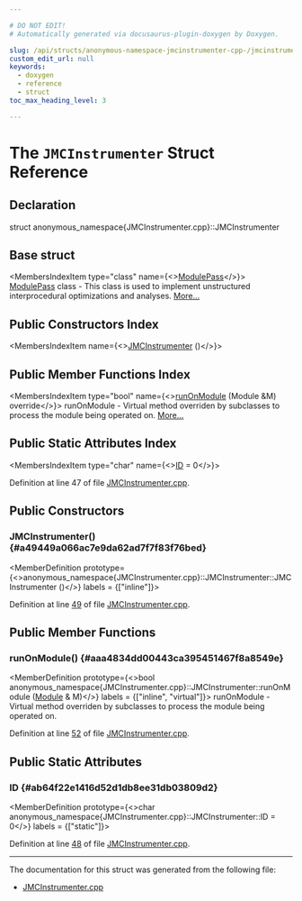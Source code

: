```yaml
---

# DO NOT EDIT!
# Automatically generated via docusaurus-plugin-doxygen by Doxygen.

slug: /api/structs/anonymous-namespace-jmcinstrumenter-cpp-/jmcinstrumenter
custom_edit_url: null
keywords:
  - doxygen
  - reference
  - struct
toc_max_heading_level: 3

---
```





# The `JMCInstrumenter` Struct Reference

<DoxygenPage pluginConfig={pluginConfig}>



## Declaration

<CodeBlock>struct anonymous_namespace{JMCInstrumenter.cpp}::JMCInstrumenter</CodeBlock>

## Base struct

<MembersIndex>

<MembersIndexItem
  type="class"
  name={<><a href="/docs/api/classes/llvm/modulepass">ModulePass</a></>}>
<a href="/docs/api/classes/llvm/modulepass">ModulePass</a> class - This class is used to implement unstructured interprocedural optimizations and analyses. <a href="/docs/api/classes/llvm/modulepass/#details">More...</a>
</MembersIndexItem>

</MembersIndex>

## Public Constructors Index

<MembersIndex>

<MembersIndexItem
  name={<><a href="#a49449a066ac7e9da62ad7f7f83f76bed">JMCInstrumenter</a> ()</>}>
</MembersIndexItem>

</MembersIndex>

## Public Member Functions Index

<MembersIndex>

<MembersIndexItem
  type="bool"
  name={<><a href="#aaa4834dd00443ca395451467f8a8549e">runOnModule</a> (Module &amp;M) override</>}>
runOnModule - Virtual method overriden by subclasses to process the module being operated on. <a href="#aaa4834dd00443ca395451467f8a8549e">More...</a>
</MembersIndexItem>

</MembersIndex>

## Public Static Attributes Index

<MembersIndex>

<MembersIndexItem
  type="char"
  name={<><a href="#ab64f22e1416d52d1db8ee31db03809d2">ID</a> = 0</>}>
</MembersIndexItem>

</MembersIndex>


Definition at line 47 of file <a href="/docs/api/files/lib/lib/codegen/jmcinstrumenter-cpp">JMCInstrumenter.cpp</a>.

<SectionDefinition>

## Public Constructors

### JMCInstrumenter() {#a49449a066ac7e9da62ad7f7f83f76bed}

<MemberDefinition
  prototype={<>anonymous&#95;namespace&#123;JMCInstrumenter.cpp&#125;::JMCInstrumenter::JMCInstrumenter ()</>}
  labels = {["inline"]}>

Definition at line <a href="/docs/api/files/lib/lib/codegen/jmcinstrumenter-cpp/#l00049">49</a> of file <a href="/docs/api/files/lib/lib/codegen/jmcinstrumenter-cpp">JMCInstrumenter.cpp</a>.
</MemberDefinition>

</SectionDefinition>

<SectionDefinition>

## Public Member Functions

### runOnModule() {#aaa4834dd00443ca395451467f8a8549e}

<MemberDefinition
  prototype={<>bool anonymous&#95;namespace&#123;JMCInstrumenter.cpp&#125;::JMCInstrumenter::runOnModule (<a href="/docs/api/classes/llvm/module">Module</a> &amp; M)</>}
  labels = {["inline", "virtual"]}>
runOnModule - Virtual method overriden by subclasses to process the module being operated on.

Definition at line <a href="/docs/api/files/lib/lib/codegen/jmcinstrumenter-cpp/#l00052">52</a> of file <a href="/docs/api/files/lib/lib/codegen/jmcinstrumenter-cpp">JMCInstrumenter.cpp</a>.
</MemberDefinition>

</SectionDefinition>

<SectionDefinition>

## Public Static Attributes

### ID {#ab64f22e1416d52d1db8ee31db03809d2}

<MemberDefinition
  prototype={<>char anonymous&#95;namespace&#123;JMCInstrumenter.cpp&#125;::JMCInstrumenter::ID = 0</>}
  labels = {["static"]}>

Definition at line <a href="/docs/api/files/lib/lib/codegen/jmcinstrumenter-cpp/#l00048">48</a> of file <a href="/docs/api/files/lib/lib/codegen/jmcinstrumenter-cpp">JMCInstrumenter.cpp</a>.
</MemberDefinition>

</SectionDefinition>

<hr/>

The documentation for this struct was generated from the following file:

<ul>
<li><a href="/docs/api/files/lib/lib/codegen/jmcinstrumenter-cpp">JMCInstrumenter.cpp</a></li>
</ul>

</DoxygenPage>
